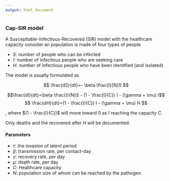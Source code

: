 ```yaml
---
output: html_document
---
```



### Cap-SIR model
A Suscepitable-Infectious-Recovered (SIR) model with the healthcare capacity consider an population is made of four types of people


- $S$: number of people who can be infected
- $I$: number of infectious people who are seeking care
- $H$: number of infectious people who have been identified (and isolated)


The model is usually formulated as 

$$ \frac{dS}{dt}=- \beta \frac{I}{N}S $$

$$\frac{dI}{dt}=\beta \frac{I}{N}S - (1 - \frac{I}{C}) I - (\gamma + \mu) I$$
$$ \frac{dH}{dt}=(1 - \frac{I}{C}) I - (\gamma + \mu) H $$

, where $(1 - \frac{I}{C})$ will move toward 0 as $I$ reaching the capacity $C$.

Only deaths and the recovered after $H$ will be documented.

#### Parameters

- $\tau$: the invasion of latent period
- $\beta$: transmission rate, per contact-day
- $\gamma$: recovery rate, per day 
- $\mu$: death rate, per day
- $C$: Healthcare capacity 
- $N$: population size of whom can be reached by the pathogen